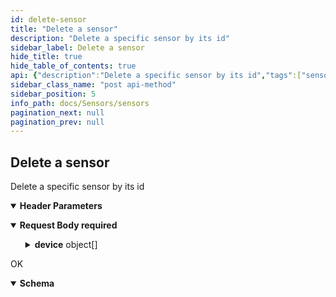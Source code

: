 ```yaml
---
id: delete-sensor
title: "Delete a sensor"
description: "Delete a specific sensor by its id"
sidebar_label: Delete a sensor
hide_title: true
hide_table_of_contents: true
api: {"description":"Delete a specific sensor by its id","tags":["sensors"],"operationId":"delete-sensor","parameters":[{"in":"header","name":"Authorization","schema":{"type":"string"},"required":true,"description":"Token retrieved from the opensensemap API LogIn\n"}],"requestBody":{"required":true,"content":{"application/json":{"schema":{"type":"object","description":"sensors object that should be delted\n","properties":{"id":{"type":"integer","description":"the id of the sensor to delete\n"},"device":{"type":"array","description":"array with the devices connected to the sensor to delete\n","items":{"type":"object","properties":{"device":{"type":"integer","description":"the id of the device to connect\n"}}}},"translationIds":{"type":"array","description":"array with all the translationIds to be deleted, that belong to the sensor\n"}}}}}},"responses":{"200":{"description":"OK","content":{"application/json":{"schema":{"type":"object","properties":{"info":{"type":"string","description":"info text that indicates if the deleting of the sensor was successfull\n"}}}}}}},"method":"post","path":"/sensors/sensor/delete","servers":[{"url":"https://api.sensors.wiki","description":"Main (production) server"}],"jsonRequestBodyExample":{"id":0,"device":[{"device":0}],"translationIds":[null]},"info":{"title":"sensors","version":"1.0.0"},"postman":{"name":"Delete a sensor","description":{"content":"Delete a specific sensor by its id","type":"text/plain"},"url":{"path":["sensors","sensor","delete"],"host":["{{baseUrl}}"],"query":[],"variable":[]},"header":[{"key":"Content-Type","value":"application/json"},{"key":"Accept","value":"application/json"}],"method":"POST","body":{"mode":"raw","raw":"\"\"","options":{"raw":{"language":"json"}}}}}
sidebar_class_name: "post api-method"
sidebar_position: 5
info_path: docs/Sensors/sensors
pagination_next: null
pagination_prev: null
---
```



## Delete a sensor



Delete a specific sensor by its id

<details style={{"marginBottom":"1rem"}} data-collapsed={false} open={true}><summary style={{}}><strong>Header Parameters</strong></summary><div><ul><ParamsItem className={"paramsItem"} param={{"in":"header","name":"Authorization","schema":{"type":"string"},"required":true,"description":"Token retrieved from the opensensemap API LogIn\n"}}></ParamsItem></ul></div></details><MimeTabs><TabItem label={"application/json"} value={"application/json-schema"}><details style={{}} data-collapsed={false} open={true}><summary style={{"textAlign":"left"}}><strong>Request Body</strong><strong style={{"fontSize":"var(--ifm-code-font-size)","color":"var(--openapi-required)"}}> required</strong></summary><div style={{"textAlign":"left","marginLeft":"1rem"}}></div><ul style={{"marginLeft":"1rem"}}><SchemaItem collapsible={false} name={"id"} required={false} schemaDescription={"the id of the sensor to delete\n"} schemaName={"integer"} qualifierMessage={undefined} defaultValue={undefined}></SchemaItem><SchemaItem collapsible={true} className={"schemaItem"}><details style={{}}><summary style={{}}><strong>device</strong><span style={{"opacity":"0.6"}}> object[]</span></summary><div style={{"marginLeft":"1rem"}}><div style={{"marginTop":".5rem","marginBottom":".5rem"}}>

array with the devices connected to the sensor to delete


</div><SchemaItem collapsible={false} name={"device"} required={false} schemaDescription={"the id of the device to connect\n"} schemaName={"integer"} qualifierMessage={undefined} defaultValue={undefined}></SchemaItem></div></details></SchemaItem><SchemaItem collapsible={false} name={"translationIds"} required={false} schemaDescription={"array with all the translationIds to be deleted, that belong to the sensor\n"} schemaName={"array"} qualifierMessage={undefined} defaultValue={undefined}></SchemaItem></ul></details></TabItem></MimeTabs><div><ApiTabs><TabItem label={"200"} value={"200"}><div>

OK

</div><div><MimeTabs groupId={"mime-type"}><TabItem label={"application/json"} value={"application/json"}><SchemaTabs groupId={"schema-tabs"}><TabItem label={"Schema"} value={"Schema"}><details style={{}} data-collapsed={false} open={true}><summary style={{"textAlign":"left"}}><strong>Schema</strong></summary><div style={{"textAlign":"left","marginLeft":"1rem"}}></div><ul style={{"marginLeft":"1rem"}}><SchemaItem collapsible={false} name={"info"} required={false} schemaDescription={"info text that indicates if the deleting of the sensor was successfull\n"} schemaName={"string"} qualifierMessage={undefined} defaultValue={undefined}></SchemaItem></ul></details></TabItem><TabItem label={"Example (from schema)"} value={"Example (from schema)"}><ResponseSamples responseExample={"{\n  \"info\": \"string\"\n}"} language={"json"}></ResponseSamples></TabItem></SchemaTabs></TabItem></MimeTabs></div></TabItem></ApiTabs></div>
      